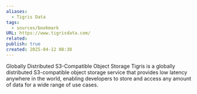 ```yaml
---
aliases:
  - Tigris Data
tags:
  - sources/bookmark
URL: https://www.tigrisdata.com/
related: 
publish: true
created: 2025-04-12 08:38
---
```


Globally Distributed
S3-Compatible Object Storage
Tigris is a globally distributed S3-compatible object storage service that provides low latency anywhere in the world, enabling developers to store and access any amount of data for a wide range of use cases.
